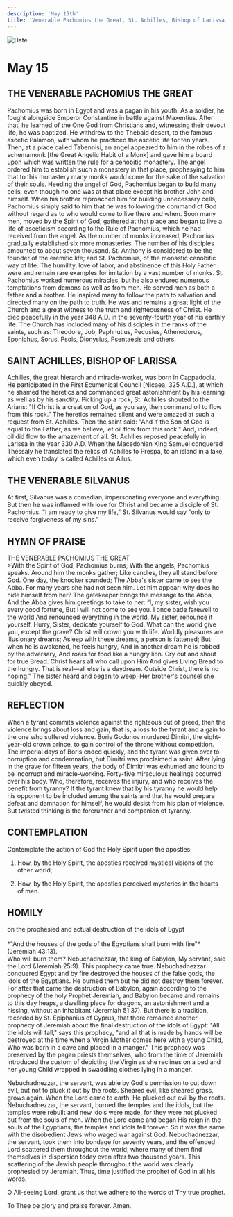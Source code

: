 ```yaml
---
description: 'May 15th'
title: 'Venerable Pachomius the Great, St. Achilles, Bishop of Larissa, Venerable Silvanus'
---
```


<CustomPaginator />
<RunningHead />

<Image src="/title-imprint.png" height={68} width={50} alt="Date" className="title-imprint"/>

# <div id="date">May <Image className="four-dot" src="/four-dot.png" height={15} width={15} alt="" />15</div>

## THE VENERABLE PACHOMIUS THE GREAT

Pachomius was born in Egypt and was a pagan in his youth. As a soldier, he fought alongside Emperor Constantine in battle against Maxentius. After that, he learned of the One God from Christians and, witnessing their devout life, he was baptized. He withdrew to the Thebaid desert, to the famous ascetic Palamon, with whom he practiced the ascetic life for ten years. Then, at a place called Tabennisi, an angel appeared to him in the robes of a schemamonk [the Great Angelic Habit of a Monk] and gave him a board upon which was written the rule for a cenobitic monastery. The angel ordered him to establish such a monastery in that place, prophesying to him that to this monastery many monks would come for the sake of the salvation of their souls. Heeding the angel of God, Pachomius began to build many cells, even though no one was at that place except his brother John and himself. When his brother reproached him for building unnecessary cells, Pachomius simply said to him that he was following the command of God without regard as to who would come to live there and when. Soon many men, moved by the Spirit of God, gathered at that place and began to live a life of asceticism according to the Rule of Pachomius, which he had received from the angel. As the number of monks increased, Pachomius gradually established six more monasteries. The number of his disciples amounted to about seven thousand. St. Anthony is considered to be the founder of the eremitic life; and St. Pachomius, of the monastic cenobitic way of life. The humility, love of labor, and abstinence of this Holy Father were and remain rare examples for imitation by a vast number of monks. St. Pachomius worked numerous miracles, but he also endured numerous temptations from demons as well as from men. He served men as both a father and a brother. He inspired many to follow the path to salvation and directed many on the path to truth. He was and remains a great light of the Church and a great witness to the truth and righteousness of Christ. He died peacefully in the year 348 A.D. in the seventy-fourth year of his earthly life. The Church has included many of his disciples in the ranks of the saints, such as: Theodore, Job, Paphnutius, Pecusius, Athenodorus, Eponichus, Sorus, Psois, Dionysius, Psentaesis and others.

## SAINT ACHILLES, BISHOP OF LARISSA

Achilles, the great hierarch and miracle-worker, was born in Cappadocia. He participated in the First Ecumenical Council [Nicaea, 325 A.D.], at which he shamed the heretics and commanded great astonishment by his learning as well as by his sanctity. Picking up a rock, St. Achilles shouted to the Arians: "If Christ is a creation of God, as you say, then command oil to flow from this rock." The heretics remained silent and were amazed at such a request from St. Achilles. Then the saint said: "And if the Son of God is equal to the Father, as we believe, let oil flow from this rock." And, indeed, oil did flow to the amazement of all. St. Achilles reposed peacefully in Larissa in the year 330 A.D. When the Macedonian King Samuel conquered Thessaly he translated the relics of Achilles to Prespa, to an island in a lake, which even today is called Achilles or Ailus.

## THE VENERABLE SILVANUS

At first, Silvanus was a comedian, impersonating everyone and everything. But then he was inflamed with love for Christ and became a disciple of St. Pachomius. "I am ready to give my life," St. Silvanus would say "only to receive forgiveness of my sins."


## HYMN OF PRAISE
<div style={{textAlign:'center', color:'crimson', fontWeight:'bold'}}>
THE VENERABLE PACHOMIUS THE GREAT
</div>
>With the Spirit of God, Pachomius burns;  
With the angels, Pachomius speaks.  
Around him the monks gather;  
Like candles, they all stand before God.  
One day, the knocker sounded;  
The Abba's sister came to see the Abba.  
For many years she had not seen him.  
Let him appear; why does he hide himself from her?  
The gatekeeper brings the message to the Abba,  
And the Abba gives him greetings to take to her:  
“I, my sister, wish you every good fortune,  
But I will not come to see you.  
I once bade farewell to the world  
And renounced everything in the world.  
My sister, renounce it yourself.  
Hurry, Sister, dedicate yourself to God.  
What can the world give you, except the grave?  
Christ will crown you with life.  
Worldly pleasures are illusionary dreams;  
Asleep with these dreams, a person is fattened;  
But when he is awakened, he feels hungry,  
And in another dream he is robbed by the adversary,  
And roars for food like a hungry lion.  
Cry out and shout for true Bread.  
Christ hears all who call upon Him  
And gives Living Bread to the hungry.  
That is real—all else is a daydream.  
Outside Christ, there is no hoping."  
The sister heard and began to weep;  
Her brother's counsel she quickly obeyed.  


## REFLECTION

When a tyrant commits violence against the righteous out of greed, then the violence brings about loss and gain; that is, a loss to the tyrant and a gain to the one who suffered violence. Boris Godunov murdered Dimitri, the eight-year-old crown prince, to gain control of the throne without competition. The imperial days of Boris ended quickly, and the tyrant was given over to corruption and condemnation, but Dimitri was proclaimed a saint. After lying in the grave for fifteen years, the body of Dimitri was exhumed and found to be incorrupt and miracle-working. Forty-five miraculous healings occurred over his body. Who, therefore, receives the injury, and who receives the benefit from tyranny? If the tyrant knew that by his tyranny he would help his opponent to be included among the saints and that he would prepare defeat and damnation for himself, he would desist from his plan of violence. But twisted thinking is the forerunner and companion of tyranny.



## CONTEMPLATION

Contemplate the action of God the Holy Spirit upon the apostles:

1. How, by the Holy Spirit, the apostles received mystical visions of the other world;

2. How, by the Holy Spirit, the apostles perceived mysteries in the hearts of men.


## HOMILY
<div style={{textAlign:'center', color:'crimson', fontWeight:'bold'}}>
on the prophesied and actual destruction of the idols of Egypt
</div><br />
<div style={{textAlign:'right'}}>
*"And the houses of the gods of the Egyptians shall burn with fire"* (Jeremiah 43:13).
</div>
Who will burn them? Nebuchadnezzar, the king of Babylon, My servant, said the Lord (Jeremiah 25:9). This prophecy came true. Nebuchadnezzar conquered Egypt and by fire destroyed the houses of the false gods, the idols of the Egyptians. He burned them but he did not destroy them forever. For after that came the destruction of Babylon, again according to the prophecy of the holy Prophet Jeremiah, and Babylon became and remains to this day heaps, a dwelling place for dragons, an astonishment and a hissing, without an inhabitant (Jeremiah 51:37). But there is a tradition, recorded by St. Epiphanius of Cyprus, that there remained another prophecy of Jeremiah about the final destruction of the idols of Egypt: "All the idols will fall," says this prophecy, "and all that is made by hands will be destroyed at the time when a Virgin Mother comes here with a young Child, Who was born in a cave and placed in a manger." This prophecy was preserved by the pagan priests themselves, who from the time of Jeremiah introduced the custom of depicting the Virgin as she reclines on a bed and her young Child wrapped in swaddling clothes lying in a manger.

Nebuchadnezzar, the servant, was able by God's permission to cut down evil, but not to pluck it out by the roots. Sheared evil, like sheared grass, grows again. When the Lord came to earth, He plucked out evil by the roots. Nebuchadnezzar, the servant, burned the temples and the idols, but the temples were rebuilt and new idols were made, for they were not plucked out from the souls of men. When the Lord came and began His reign in the souls of the Egyptians, the temples and idols fell forever. So it was the same with the disobedient Jews who waged war against God. Nebuchadnezzar, the servant, took them into bondage for seventy years, and the offended Lord scattered them throughout the world, where many of them find themselves in dispersion today even after two thousand years. This scattering of the Jewish people throughout the world was clearly prophesied by Jeremiah. Thus, time justified the prophet of God in all his words.

O All-seeing Lord, grant us that we adhere to the words of Thy true prophet.

To Thee be glory and praise forever. Amen.
